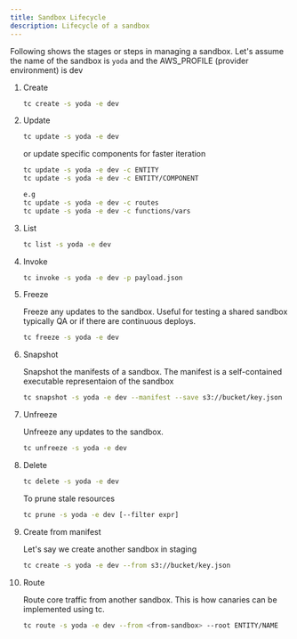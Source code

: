 ```yaml
---
title: Sandbox Lifecycle
description: Lifecycle of a sandbox
---
```




Following shows the stages or steps in managing a sandbox. Let's assume the name of the sandbox is `yoda` and the AWS_PROFILE (provider environment) is dev

<Steps>

1. Create

	```sh
	tc create -s yoda -e dev
	```

2. Update

	```sh
	tc update -s yoda -e dev
	```
	or update specific components for faster iteration

	```sh
	tc update -s yoda -e dev -c ENTITY
	tc update -s yoda -e dev -c ENTITY/COMPONENT

	e.g
	tc update -s yoda -e dev -c routes
	tc update -s yoda -e dev -c functions/vars

	```

3. List

	```sh
	tc list -s yoda -e dev
	```

4. Invoke

	```sh
	tc invoke -s yoda -e dev -p payload.json
	```

5. Freeze

	Freeze any updates to the sandbox. Useful for testing a shared sandbox typically QA or if there are continuous deploys.

	```sh
	tc freeze -s yoda -e dev
	```

6. Snapshot

	Snapshot the manifests of a sandbox. The manifest is a self-contained executable representaion of the sandbox

	```sh
	tc snapshot -s yoda -e dev --manifest --save s3://bucket/key.json
	```

7. Unfreeze

	Unfreeze any updates to the sandbox.

	```sh
	tc unfreeze -s yoda -e dev
	```

8. Delete

	```sh
	tc delete -s yoda -e dev
	```

	To prune stale resources

	```sh
	tc prune -s yoda -e dev [--filter expr]
	```

9. Create from manifest

	Let's say we create another sandbox in staging

	```sh
	tc create -s yoda -e dev --from s3://bucket/key.json
	```

10. Route

	Route core traffic from another sandbox. This is how canaries can be implemented using tc.

	```sh
	tc route -s yoda -e dev --from <from-sandbox> --root ENTITY/NAME
	```


</Steps>
